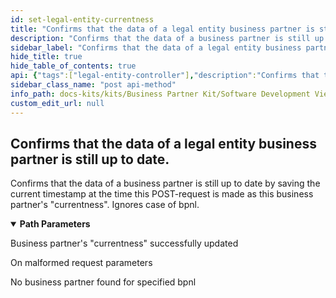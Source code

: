 ```yaml
---
id: set-legal-entity-currentness
title: "Confirms that the data of a legal entity business partner is still up to date."
description: "Confirms that the data of a business partner is still up to date by saving the current timestamp at the time this POST-request is made as this business partner's 'currentness'. Ignores case of bpnl."
sidebar_label: "Confirms that the data of a legal entity business partner is still up to date."
hide_title: true
hide_table_of_contents: true
api: {"tags":["legal-entity-controller"],"description":"Confirms that the data of a business partner is still up to date by saving the current timestamp at the time this POST-request is made as this business partner's \"currentness\". Ignores case of bpnl.","operationId":"setLegalEntityCurrentness","parameters":[{"name":"bpnl","in":"path","description":"Bpnl value","required":true,"schema":{"type":"string"}}],"responses":{"200":{"description":"Business partner's \"currentness\" successfully updated"},"400":{"description":"On malformed request parameters"},"404":{"description":"No business partner found for specified bpnl"}},"method":"post","path":"/api/catena/legal-entities/{bpnl}/confirm-up-to-date","servers":[{"url":"http://localhost:8080","description":"Generated server url"}],"info":{"title":"Business Partner Data Management Pool","description":"Service that manages and shares business partner data with other CatenaX services","version":"4.0.0-SNAPSHOT"},"postman":{"name":"Confirms that the data of a legal entity business partner is still up to date.","description":{"content":"Confirms that the data of a business partner is still up to date by saving the current timestamp at the time this POST-request is made as this business partner's \"currentness\". Ignores case of bpnl.","type":"text/plain"},"url":{"path":["api","catena","legal-entities",":bpnl","confirm-up-to-date"],"host":["{{baseUrl}}"],"query":[],"variable":[{"disabled":false,"description":{"content":"(Required) Bpnl value","type":"text/plain"},"type":"any","value":"","key":"bpnl"}]},"method":"POST"}}
sidebar_class_name: "post api-method"
info_path: docs-kits/kits/Business Partner Kit/Software Development View/Pool Api/business-partner-data-management-pool
custom_edit_url: null
---
```



## Confirms that the data of a legal entity business partner is still up to date.



Confirms that the data of a business partner is still up to date by saving the current timestamp at the time this POST-request is made as this business partner's "currentness". Ignores case of bpnl.

<details style={{"marginBottom":"1rem"}} data-collapsed={false} open={true}><summary style={{}}><strong>Path Parameters</strong></summary><div><ul><ParamsItem className={"paramsItem"} param={{"name":"bpnl","in":"path","description":"Bpnl value","required":true,"schema":{"type":"string"}}}></ParamsItem></ul></div></details><div><ApiTabs><TabItem label={"200"} value={"200"}><div>

Business partner's "currentness" successfully updated

</div><div></div></TabItem><TabItem label={"400"} value={"400"}><div>

On malformed request parameters

</div><div></div></TabItem><TabItem label={"404"} value={"404"}><div>

No business partner found for specified bpnl

</div><div></div></TabItem></ApiTabs></div>
      